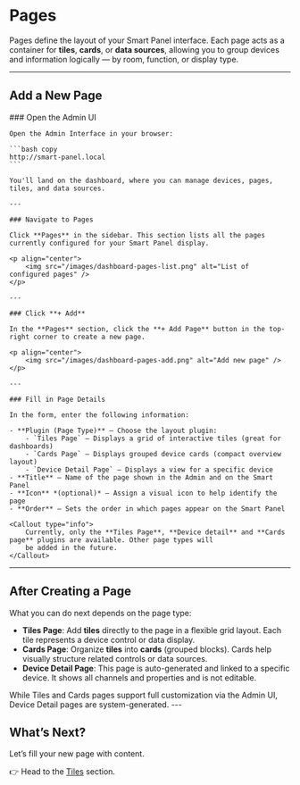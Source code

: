 
# Pages

Pages define the layout of your Smart Panel interface. Each page acts as a container for **tiles**, **cards**, or **data sources**,
allowing you to group devices and information logically — by room, function, or display type.

---

## Add a New Page

<Steps>
	### Open the Admin UI

	Open the Admin Interface in your browser:

	```bash copy
	http://smart-panel.local
	```

	You'll land on the dashboard, where you can manage devices, pages, tiles, and data sources.

	---

	### Navigate to Pages

	Click **Pages** in the sidebar. This section lists all the pages currently configured for your Smart Panel display.

	<p align="center">
		<img src="/images/dashboard-pages-list.png" alt="List of configured pages" />
	</p>

	---

	### Click **+ Add**

	In the **Pages** section, click the **+ Add Page** button in the top-right corner to create a new page.

	<p align="center">
		<img src="/images/dashboard-pages-add.png" alt="Add new page" />
	</p>

	---

	### Fill in Page Details

	In the form, enter the following information:

	- **Plugin (Page Type)** – Choose the layout plugin:
		- `Tiles Page` – Displays a grid of interactive tiles (great for dashboards)
		- `Cards Page` – Displays grouped device cards (compact overview layout)
		- `Device Detail Page` – Displays a view for a specific device
	- **Title** – Name of the page shown in the Admin and on the Smart Panel
	- **Icon** *(optional)* – Assign a visual icon to help identify the page
	- **Order** – Sets the order in which pages appear on the Smart Panel

	<Callout type="info">
		Currently, only the **Tiles Page**, **Device detail** and **Cards page** plugins are available. Other page types will
		be added in the future.
	</Callout>
</Steps>

---

## After Creating a Page

What you can do next depends on the page type:

- **Tiles Page**: Add **tiles** directly to the page in a flexible grid layout. Each tile represents a device control or data display.
- **Cards Page**: Organize **tiles** into **cards** (grouped blocks). Cards help visually structure related controls or data sources.
- **Device Detail Page**: This page is auto-generated and linked to a specific device. It shows all channels and properties and is not editable.

<Callout type="info">
	While Tiles and Cards pages support full customization via the Admin UI, Device Detail pages are system-generated.
</Callout>
---

## What’s Next?

Let’s fill your new page with content.

👉 Head to the [Tiles](/docs/admin-management/tiles) section.
